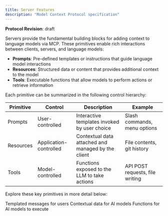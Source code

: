 ```yaml
---
title: Server Features
description: "Model Context Protocol specification"
---
```

<Note>**Protocol Revision**: draft</Note>

Servers provide the fundamental building blocks for adding context to language models via
MCP. These primitives enable rich interactions between clients, servers, and language
models:

- **Prompts**: Pre-defined templates or instructions that guide language model
  interactions
- **Resources**: Structured data or content that provides additional context to the model
- **Tools**: Executable functions that allow models to perform actions or retrieve
  information

Each primitive can be summarized in the following control hierarchy:

| Primitive | Control                | Description                                        | Example                         |
| --------- | ---------------------- | -------------------------------------------------- | ------------------------------- |
| Prompts   | User-controlled        | Interactive templates invoked by user choice       | Slash commands, menu options    |
| Resources | Application-controlled | Contextual data attached and managed by the client | File contents, git history      |
| Tools     | Model-controlled       | Functions exposed to the LLM to take actions       | API POST requests, file writing |

Explore these key primitives in more detail below:

<CardGroup cols={3}>
  <Card title="Prompts" icon="comments" href="/specification/draft/server/prompts">
    Templated messages for users
  </Card>
  <Card title="Resources" icon="file" href="/specification/draft/server/resources">
    Contextual data for AI models
  </Card>
  <Card title="Tools" icon="screwdriver-wrench" href="/specification/draft/server/tools">
    Functions for AI models to execute
  </Card>
</CardGroup>
